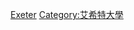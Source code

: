 {{Catnav|頁面分類|人类社会|人物|校友|大學校友}}
{{Catnav|頁面分類|人物|校友|大學校友}}
{{Commonscat|Alumni of the University of Exeter}}

[[Category:英格蘭各大學校友|Exeter]]
[[Category:艾希特大學|Category:艾希特大學]]